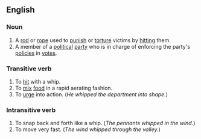 ==English ==

===Noun===
#A [[rod]] or [[rope]] used to [[punish]] or [[torture]] victims by [[hit]]ting them.
#A member of a [[political]] [[party]] who is in charge of enforcing the party's [[policy|policies]] in [[vote]]s.

===Transitive verb===
#To [[hit]] with a whip.
#To [[mix]] [[food]] in a rapid aerating fashion.
#To [[urge]] into action. (''He whipped the department into shape.'')

===Intransitive verb===
#To snap back and forth like a whip.  (''The pennants whipped in the wind.'')
#To move very fast.  (''The wind whipped through the valley.'')